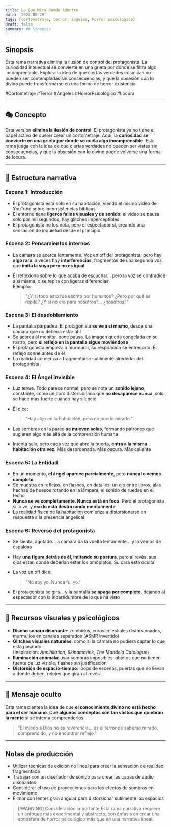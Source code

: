 ```yaml
---
title: Lo Que Mira Desde Adentro
date: '2024-05-20'
tags: [cortometraje, terror, ángeles, horror psicológico]
draft: false
summary: ## Sinopsis
---
```


## Sinopsis

Esta rama narrativa elimina la ilusión de control del protagonista. La curiosidad intelectual se convierte en una grieta por donde se filtra algo incomprensible. Explora la idea de que ciertas verdades cósmicas no pueden ser contempladas sin consecuencias, y que la obsesión con lo divino puede transformarse en una forma de horror existencial.

#Cortometraje #Terror #Ángeles #HorrorPsicológico #Locura

---

## 🎭 Concepto

Esta versión **elimina la ilusión de control**. El protagonista ya no tiene el papel activo de querer crear un cortometraje. Aquí, la **curiosidad se convierte en una grieta por donde se cuela algo incomprensible**. Esta rama juega con la idea de que ciertas verdades no pueden ser vistas sin consecuencias, y que la obsesión con lo divino puede volverse una forma de locura.

---

## 🧩 Estructura narrativa

### Escena 1: Introducción

- El protagonista está solo en su habitación, viendo el mismo video de YouTube sobre inconsistencias bíblicas
- El entorno tiene **ligeros fallos visuales y de sonido**: el video se pausa solo por milisegundos, hay glitches imperceptibles
- El protagonista no los nota, pero el espectador sí, creando una sensación de inquietud desde el principio

### Escena 2: Pensamientos internos

- La cámara se acerca lentamente. Voz en off del protagonista, pero hay **algo raro**: a veces hay **interferencias**, fragmentos de una segunda voz que **imita la suya pero no es igual**
- Él reflexiona sobre lo que acaba de escuchar... pero la voz se contradice a sí misma, o se repite con ligeras diferencias  
  Ejemplo:
  
  > "¿Y si todo esto fue escrito por humanos? ¿Pero por qué se repite? ¿Y si no era para nosotros?... ¿nosotros?"

### Escena 3: El desdoblamiento

- La pantalla parpadea. El protagonista **se ve a sí mismo**, desde una cámara que no debería estar ahí
- Se acerca al monitor, pone pausa. La imagen queda congelada en su rostro, pero **el reflejo en la pantalla sigue moviéndose**
- El protagonista empieza a murmurar, su respiración se entrecorta. El reflejo sonríe antes de él
- La realidad comienza a fragmentarse sutilmente alrededor del protagonista

### Escena 4: El Ángel Invisible

- Luz tenue. Todo parece normal, pero se nota un **sonido lejano**, constante, como un coro distorsionado que **no desaparece nunca**, solo se hace más fuerte cuando hay silencio
- Él dice:
  
  > "Hay algo en la habitación, pero no puedo mirarlo."
  
- Las sombras en la pared **se mueven solas**, formando patrones que sugieren algo más allá de la comprensión humana
- Intenta salir, pero cada vez que abre la puerta, **entra a la misma habitación otra vez**. Más desordenada. Más oscura. Más caliente

### Escena 5: La Entidad

- En un momento, **el ángel aparece parcialmente**, pero **nunca lo vemos completo**
- Se muestra en reflejos, en flashes, en detalles: un ojo entre libros, alas hechas de huesos rotando en la lámpara, el sonido de ruedas en el techo
- **Nunca se ve completamente. Nunca está en foco.** Pero el protagonista sí lo ve, y **eso lo está destrozando mentalmente**
- La realidad física de la habitación comienza a distorsionarse en respuesta a la presencia angelical

### Escena 6: Reverso del protagonista

- Se sienta, agotado. La cámara da la vuelta lentamente... y lo vemos de espaldas
- Hay **una figura detrás de él, imitando su postura**, pero al revés: sus ojos están donde deberían estar los omóplatos. Su cara está oculta
- La voz en off dice:
  
  > "No soy yo. Nunca fui yo."
  
- El protagonista se gira... y la pantalla **se apaga por completo**, dejando al espectador con la incertidumbre de lo que ha visto

---

## 🎨 Recursos visuales y psicológicos

- **Diseño sonoro disonante**: zumbidos, coros celestiales distorsionados, murmullos en canales separados (ASMR invertido)
- **Glitches visuales naturales**: como si la cámara no pudiera captar lo que está pasando  
  (Inspiración: _Annihilation_, _Skinamarink_, _The Mandela Catalogue_)
- **Iluminación anómala**: usar sombras imposibles, objetos que no tienen fuente de luz visible, flashes sin justificación
- **Distorsión de espacio-tiempo**: loops de escenas, puertas que no llevan a donde deben, relojes que giran al revés

---

## 🔐 Mensaje oculto

Esta rama plantea la idea de que **el conocimiento divino no está hecho para el ser humano**. Que **algunos conceptos son tan vastos que quiebran la mente** si se intenta comprenderlos.

> "El miedo a Dios no es reverencia… es el terror de saberse mirado, comprendido, y no encontrar reflejo."

---

## Notas de producción

- Utilizar técnicas de edición no lineal para crear la sensación de realidad fragmentada
- Trabajar con un diseñador de sonido para crear las capas de audio disonantes
- Considerar el uso de proyecciones para los efectos de sombras en movimiento
- Filmar con lentes gran angular para distorsionar sutilmente los espacios

> [!WARNING] Consideración importante
> Esta rama narrativa requiere un enfoque más experimental y abstracto, con énfasis en crear una atmósfera de horror psicológico más que en una narrativa lineal.
